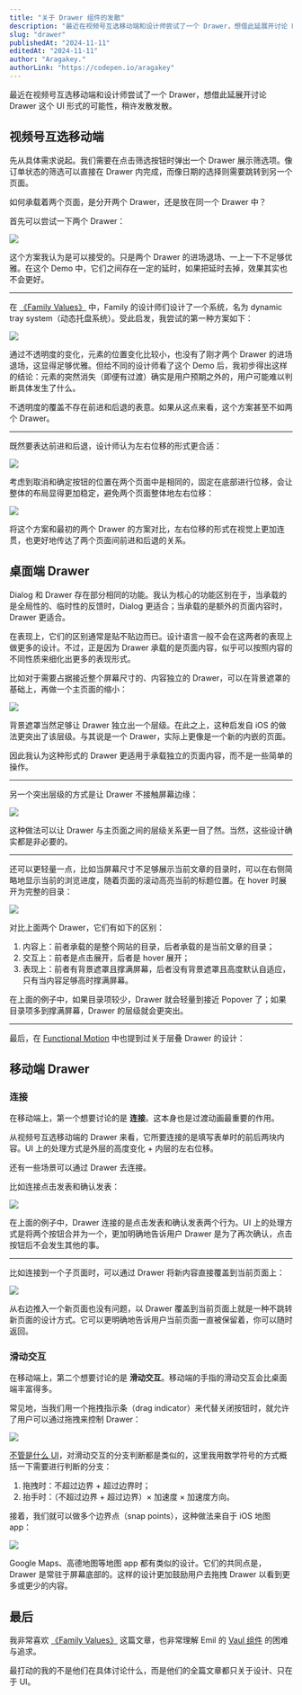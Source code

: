 ```yaml
---
title: "关于 Drawer 组件的发散"
description: "最近在视频号互选移动端和设计师尝试了一个 Drawer，想借此延展开讨论 Drawer 这个 UI 形式的可能性，稍许发散发散。"
slug: "drawer"
publishedAt: "2024-11-11"
editedAt: "2024-11-11"
author: "Aragakey."
authorLink: "https://codepen.io/aragakey"
---
```



最近在视频号互选移动端和设计师尝试了一个 Drawer，想借此延展开讨论 Drawer 这个 UI 形式的可能性，稍许发散发散。

## 视频号互选移动端

先从具体需求说起。我们需要在点击筛选按钮时弹出一个 Drawer 展示筛选项。像订单状态的筛选可以直接在 Drawer 内完成，而像日期的选择则需要跳转到另一个页面。

如何承载着两个页面，是分开两个 Drawer，还是放在同一个 Drawer 中？

首先可以尝试一下两个 Drawer：

<img
  className="block max-w-[320px] mx-auto my-8 w-full overflow-hidden rounded-xl"
  src="https://wxa.wxs.qq.com/wxad-design/yijie/drawer-two.gif"
/>

这个方案我认为是可以接受的。只是两个 Drawer 的进场退场、一上一下不足够优雅。在这个 Demo 中，它们之间存在一定的延时，如果把延时去掉，效果其实也不会更好。

---

在 [《Family Values》](https://benji.org/family-values) 中，Family 的设计师们设计了一个系统，名为 dynamic tray system（动态托盘系统）。受此启发，我尝试的第一种方案如下：

<img
  className="block max-w-[320px] mx-auto my-8 w-full overflow-hidden rounded-xl"
  src="https://wxa.wxs.qq.com/wxad-design/yijie/drawer-opacity.gif"
/>

通过不透明度的变化，元素的位置变化比较小，也没有了刚才两个 Drawer 的进场退场，这显得足够优雅。但给不同的设计师看了这个 Demo 后，我初步得出这样的结论：元素的突然消失（即便有过渡）确实是用户预期之外的，用户可能难以判断具体发生了什么。

不透明度的覆盖不存在前进和后退的表意。如果从这点来看，这个方案甚至不如两个 Drawer。

---

既然要表达前进和后退，设计师认为左右位移的形式更合适：

<img
  className="block max-w-[320px] mx-auto my-8 w-full overflow-hidden rounded-xl"
  src="https://wxa.wxs.qq.com/wxad-design/yijie/drawer-fb.gif"
/>

考虑到取消和确定按钮的位置在两个页面中是相同的，固定在底部进行位移，会让整体的布局显得更加稳定，避免两个页面整体地左右位移：

<img
  className="block max-w-[320px] mx-auto my-8 w-full overflow-hidden rounded-xl"
  src="https://wxa.wxs.qq.com/wxad-design/yijie/drawer-fb-1.gif"
/>

将这个方案和最初的两个 Drawer 的方案对比，左右位移的形式在视觉上更加连贯，也更好地传达了两个页面间前进和后退的关系。

## 桌面端 Drawer

Dialog 和 Drawer 存在部分相同的功能。我认为核心的功能区别在于，当承载的是全局性的、临时性的反馈时，Dialog 更适合；当承载的是额外的页面内容时，Drawer 更适合。

在表现上，它们的区别通常是贴不贴边而已。设计语言一般不会在这两者的表现上做更多的设计。不过，正是因为 Drawer 承载的是页面内容，似乎可以按照内容的不同性质来细化出更多的表现形式。

比如对于需要占据接近整个屏幕尺寸的、内容独立的 Drawer，可以在背景遮罩的基础上，再做一个主页面的缩小：

<img
  className="block mx-auto my-8 w-full overflow-hidden rounded-xl"
  src="https://wxa.wxs.qq.com/wxad-design/yijie/drawer-desktop.gif"
/>

背景遮罩当然足够让 Drawer 独立出一个层级。在此之上，这种启发自 iOS 的做法更突出了该层级。与其说是一个 Drawer，实际上更像是一个新的内嵌的页面。

因此我认为这种形式的 Drawer 更适用于承载独立的页面内容，而不是一些简单的操作。

---

另一个突出层级的方式是让 Drawer 不接触屏幕边缘：

<img
  className="block mx-auto my-8 w-full overflow-hidden rounded-xl"
  src="https://wxa.wxs.qq.com/wxad-design/yijie/drawer-desktop-light-1.gif"
/>

这种做法可以让 Drawer 与主页面之间的层级关系更一目了然。当然，这些设计确实都是非必要的。

---

还可以更轻量一点，比如当屏幕尺寸不足够展示当前文章的目录时，可以在右侧简略地显示当前的浏览进度，随着页面的滚动高亮当前的标题位置。在 hover 时展开为完整的目录：

<img
  className="block mx-auto my-8 w-full overflow-hidden rounded-xl"
  src="https://wxa.wxs.qq.com/wxad-design/yijie/drawer-popover.gif"
/>

对比上面两个 Drawer，它们有如下的区别：

1. 内容上：前者承载的是整个网站的目录，后者承载的是当前文章的目录；
2. 交互上：前者是点击展开，后者是 hover 展开；
3. 表现上：前者有背景遮罩且撑满屏幕，后者没有背景遮罩且高度默认自适应，只有当内容足够高时撑满屏幕。

在上面的例子中，如果目录项较少，Drawer 就会轻量到接近 Popover 了；如果目录项多到撑满屏幕，Drawer 的层级就会更突出。

---

最后，在 [Functional Motion](https://wxad.design/abc/functional-motion) 中也提到过关于层叠 Drawer 的设计：

<Drawer />

## 移动端 Drawer

### 连接

在移动端上，第一个想要讨论的是 **连接**。这本身也是过渡动画最重要的作用。

从视频号互选移动端的 Drawer 来看，它所要连接的是填写表单时的前后两块内容。UI 上的处理方式是外层的高度变化 + 内层的左右位移。

还有一些场景可以通过 Drawer 去连接。

比如连接点击发表和确认发表：

<img
  className="block max-w-[320px] mx-auto my-8 w-full overflow-hidden rounded-xl"
  src="https://wxa.wxs.qq.com/wxad-design/renqiang/drawer-btn.gif"
/>

在上面的例子中，Drawer 连接的是点击发表和确认发表两个行为。UI 上的处理方式是将两个按钮合并为一个，更加明确地告诉用户 Drawer 是为了再次确认，点击按钮后不会发生其他的事。

---

比如连接到一个子页面时，可以通过 Drawer 将新内容直接覆盖到当前页面上：

<img
  className="block max-w-[320px] mx-auto my-8 w-full overflow-hidden rounded-xl"
  src="https://wxa.wxs.qq.com/wxad-design/yijie/drawer-page.gif"
/>

从右边推入一个新页面也没有问题，以 Drawer 覆盖到当前页面上就是一种不跳转新页面的设计方式。它可以更明确地告诉用户当前页面一直被保留着，你可以随时返回。

### 滑动交互

在移动端上，第二个想要讨论的是 **滑动交互**。移动端的手指的滑动交互会比桌面端丰富得多。

常见地，当我们用一个拖拽指示条（drag indicator）来代替关闭按钮时，就允许了用户可以通过拖拽来控制 Drawer：

<img
  className="block max-w-[320px] mx-auto my-8 w-full overflow-hidden rounded-xl"
  src="https://wxa.wxs.qq.com/wxad-design/yijie/drawer-handle-base.gif"
/>

[不管是什么 UI](https://wxad.design/abc/carousel)，对滑动交互的分支判断都是类似的，这里我用数学符号的方式概括一下需要进行判断的分支：

1. 拖拽时：不超过边界 + 超过边界时；
2. 抬手时：（不超过边界 + 超过边界）× 加速度 × 加速度方向。

接着，我们就可以做多个边界点（snap points），这种做法来自于 iOS 地图 app：

<img
  className="block max-w-[320px] mx-auto my-8 w-full overflow-hidden rounded-xl"
  src="https://wxa.wxs.qq.com/wxad-design/yijie/ScreenRecording_11-11-202416.gif"
/>

Google Maps、高德地图等地图 app 都有类似的设计。它们的共同点是，Drawer 是常驻于屏幕底部的。这样的设计更加鼓励用户去拖拽 Drawer 以看到更多或更少的内容。

## 最后

我非常喜欢 [《Family Values》](https://benji.org/family-values) 这篇文章，也非常理解 Emil 的 [Vaul 组件](https://vaul.emilkowal.ski/) 的困难与追求。

最打动的我的不是他们在具体讨论什么，而是他们的全篇文章都只关于设计、只在于 UI。